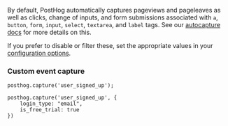 
By default, PostHog automatically captures pageviews and pageleaves as well as clicks, change of inputs, and form submissions associated with `a`, `button`, `form`, `input`, `select`, `textarea`, and `label` tags. See our [autocapture docs](/docs/product-analytics/autocapture) for more details on this.

If you prefer to disable or filter these, set the appropriate values in your [configuration options](/docs/libraries/js/config).

### Custom event capture

<CustomEventIntro />

```js-web
posthog.capture('user_signed_up');
```

<NamingTip />

<SettingProperties />

```js-web
posthog.capture('user_signed_up', {
    login_type: "email",
    is_free_trial: true
})
```